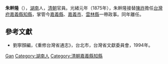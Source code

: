 '''朱幹隆'''（{{bd|？||？|catIdx=}}），[[湖南|湖南]]人，[[清朝|清朝]]官員。光緒元年（1875年），朱幹隆接替[[陳祚_(清代官員)|陳祚]]擔任[[台灣府|台灣府]][[嘉義縣_(清朝)|嘉義縣]][[知縣|知縣]]，掌管今[[嘉義縣|嘉義縣]]、[[嘉義市|嘉義市]]、[[雲林縣|雲林縣]]一帶政事。同年離任。

== 參考文獻 ==
* 劉寧顏編，《重修台灣省通志》，台北市，台灣省文獻委員會，1994年。

{{start box}}
{{s-before|[[陳祚_(清代官員)|陳祚]]}}
{{s-title|[[嘉義縣|嘉義縣]][[知縣|知縣]]|1875年}}
{{s-after|[[楊寶吾|楊寶吾]]}}
{{end box}}

{{Authority control}}
{{DEFAULTSORT:Zhu朱}}
[[Category:朱姓|Gan]]
[[Category:湖南人|Category:湖南人]]
[[Category:清朝嘉義縣知縣|Category:清朝嘉義縣知縣]]